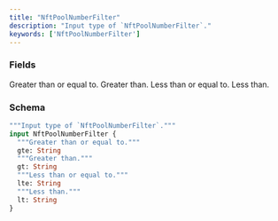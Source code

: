 ```yaml
---
title: "NftPoolNumberFilter"
description: "Input type of `NftPoolNumberFilter`."
keywords: ['NftPoolNumberFilter']
---
```


### Fields

<ResponseField name="gte" type="String">
  Greater than or equal to.
</ResponseField>

<ResponseField name="gt" type="String">
  Greater than.
</ResponseField>

<ResponseField name="lte" type="String">
  Less than or equal to.
</ResponseField>

<ResponseField name="lt" type="String">
  Less than.
</ResponseField>

### Schema


```graphql 
"""Input type of `NftPoolNumberFilter`."""
input NftPoolNumberFilter {
  """Greater than or equal to."""
  gte: String
  """Greater than."""
  gt: String
  """Less than or equal to."""
  lte: String
  """Less than."""
  lt: String
}
```
